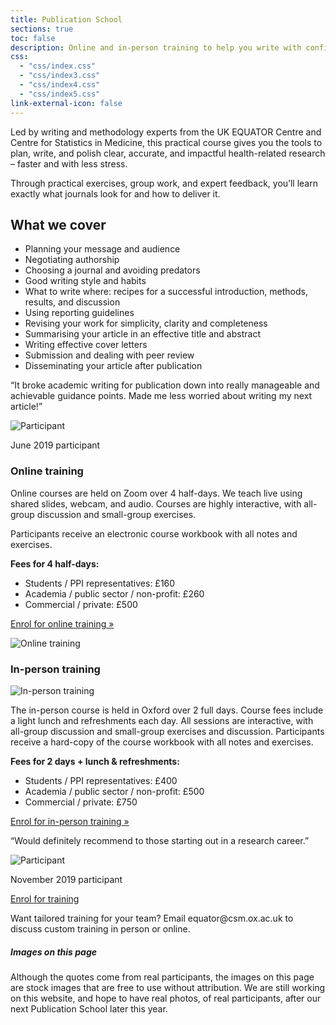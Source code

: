 ```yaml
---
title: Publication School
sections: true
toc: false
description: Online and in-person training to help you write with confidence and publish with impact.
css:
  - "css/index.css"
  - "css/index3.css"
  - "css/index4.css"
  - "css/index5.css"
link-external-icon: false
---
```


::: {.content-block}

Led by writing and methodology experts from the UK EQUATOR Centre and Centre for Statistics in Medicine, this practical course gives you the tools to plan, write, and polish clear, accurate, and impactful health-related research – faster and with less stress. 

Through practical exercises, group work, and expert feedback, you’ll learn exactly what journals look for and how to deliver it. 

::: {.grid}

::: {.g-col-md-8 .g-col-12}

## What we cover

* Planning your message and audience
* Negotiating authorship
* Choosing a journal and avoiding predators
* Good writing style and habits
* What to write where: recipes for a successful introduction, methods, results, and discussion
* Using reporting guidelines
* Revising your work for simplicity, clarity and completeness
* Summarising your article in an effective title and abstract
* Writing effective cover letters
* Submission and dealing with peer review
* Disseminating your article after publication

:::
<!-- .grid-col-8 -->

::: {.g-col-md-4 .g-col-12}

:::{.quote .card}

:::{.quote-text-normal}
"It broke academic writing for publication down into really manageable and achievable guidance points. Made me less worried about writing my next article!"
:::

::: {.quote-who}
<img src="assets/images/training/headshot3.webp" alt="Participant">

::: {.name}
[June 2019 participant]{.text-small}
:::
<!-- .name -->

:::
<!-- .quote-who -->

:::
<!-- .quote -->

:::
<!-- .grid-col-4 -->

:::
<!-- .grid -->

:::
<!-- .content-block -->

::: {.gradient-background-1 .hero-banner}

::: {.content-block}

### Online training

::: {.grid}

::: {.g-col-md-8 .g-col-12}

Online courses are held on Zoom over 4 half-days. We teach live using shared slides, webcam, and audio. Courses are highly interactive, with all-group discussion and small-group exercises. 

Participants receive an electronic course workbook with all notes and exercises.



**Fees for 4 half-days:**

* Students / PPI representatives: £160
* Academia / public sector / non-profit: £260
* Commercial / private: £500

[Enrol for online training »](https://www.oxforduniversitystores.co.uk/short-courses/nuffield-department-of-orthopaedics-rheumatology-and-musculoskeletal-sciences/botnar-research-centre/equator-publication-school)

:::
<!-- .g-col-md-8 -->

::: {.g-col-md-4 .g-col-12}

![Online training](assets/images/training/woman-at-desk.webp)\

:::

<!-- hero-buttons -->

<!-- .g-col-md-4 -->

:::
<!-- .grid -->

### In-person training

::: {.grid}

::: {.g-col-md-4 .g-col-12}

![In-person training](assets/images/training/pexels-bertellifotografia-18999456.webp)\

:::
<!-- .g-col-md-4 -->

::: {.g-col-md-8 .g-col-12}

The in-person course is held in Oxford over 2 full days. Course fees include a light lunch and refreshments each day. All sessions are interactive, with all-group discussion and small-group exercises and discussion. Participants receive a hard-copy of the course workbook with all notes and exercises.

**Fees for 2 days + lunch & refreshments:**

* Students / PPI representatives: £400
* Academia / public sector / non-profit: £500
* Commercial / private: £750

[Enrol for in-person training »](https://www.oxforduniversitystores.co.uk/short-courses/nuffield-department-of-orthopaedics-rheumatology-and-musculoskeletal-sciences/botnar-research-centre/equator-publication-school) 

:::
<!-- .grid-col-8 -->

:::
<!-- .grid -->

:::{.quote .card}

:::{.quote-text-normal}
"Would definitely recommend to those starting out in a research career."
:::

::: {.quote-who}
<img src="assets/images/training/headshot1.webp" alt="Participant">

::: {.name}
[November 2019 participant]{.text-small}
:::
<!-- .name -->

:::
<!-- .quote-who -->

:::
<!-- .quote -->

:::
<!-- .content-block -->

:::
<!-- .gradient-background -->

::: {.content-block .center}

::: {.hero-buttons .center}
[Enrol for training](https://www.oxforduniversitystores.co.uk/short-courses/nuffield-department-of-orthopaedics-rheumatology-and-musculoskeletal-sciences/botnar-research-centre/equator-publication-school){.btn-action-primary .btn-action .btn-primary .btn .btn-lg .margin-right-1 role="button"}
:::
<!-- #TODO update this link (and one above once we have an NDORMS storefront) -->

Want tailored training for your team? Email equator@csm.ox.ac.uk to discuss custom training in person or online.

:::

##### Images on this page {.appendix}

Although the quotes come from real participants, the images on this page are stock images that are free to use without attribution. We are still working on this website, and hope to have real photos, of real participants, after our next Publication School later this year. 